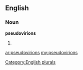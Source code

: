 ==English==

===Noun===
'''pseudovirions'''

# {{plural of|[[pseudovirion]]}}

[[Category:English plurals]]

[[ar:pseudovirions]]
[[my:pseudovirions]]